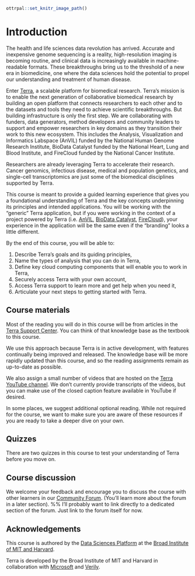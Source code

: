 
```r
ottrpal::set_knitr_image_path()
```
# Introduction

The health and life sciences data revolution has arrived. Accurate and inexpensive genome sequencing is a reality, high-resolution imaging is becoming routine, and clinical data is increasingly available in machine-readable formats. These breakthroughs bring us to the threshold of a new era in biomedicine, one where the data sciences hold the potential to propel our understanding and treatment of human disease.

Enter [Terra](http://terra.bio), a scalable platform for biomedical research. Terra's mission is to enable the next generation of collaborative biomedical research by building an open platform that connects researchers to each other and to the datasets and tools they need to achieve scientific breakthroughs. But building infrastructure is only the first step. We are collaborating with funders, data generators, method developers and community leaders to support and empower researchers in key domains as they transition their work to this new ecosystem. This includes the Analysis, Visualization and Informatics Labspace (AnVIL) funded by the National Human Genome Research Institute, BioData Catalyst funded by the National Heart, Lung and Blood Institute, and FireCloud funded by the National Cancer Institute.

Researchers are already leveraging Terra to accelerate their research. Cancer genomics, infectious disease, medical and population genetics, and single-cell transcriptomics are just some of the biomedical disciplines supported by Terra. 

This course is meant to provide a guided learning experience that gives you a foundational understanding of Terra and the key concepts underpinning its principles and intended applications. You will be working with the “generic” Terra application, but if you were working in the context of a project powered by Terra (i.e. [AnVIL](https://anvil.terra.bio/), [BioData Catalyst](https://terra.biodatacatalyst.nhlbi.nih.gov/), [FireCloud](https://firecloud.terra.bio/)), your experience in the application will be the same even if the “branding” looks a little different.

By the end of this course, you will be able to:

1) Describe Terra's goals and its guiding principles,
2) Name the types of analysis that you can do in Terra,
3) Define key cloud computing components that will enable you to work in Terra,
4) Securely access Terra with your own account,
5) Access Terra support to learn more and get help when you need it,
6) Articulate your next steps to getting started with Terra.

## Course materials

Most of the reading you will do in this course will be from articles in the [Terra Support Center](http://support.terra.bio). You can think of that knowledge base as the textbook to this course. 

We use this approach because Terra is in active development, with features continually being improved and released. The knowledge base will be more rapidly updated than this course, and so the reading assignments remain as up-to-date as possible. 

We also assign a small number of videos that are hosted on the [Terra YouTube channel](https://www.youtube.com/c/TerraBioApp/videos). We don't currently provide transcripts of the videos, but you can make use of the closed caption feature available in YouTube if desired.

In some places, we suggest additional optional reading. While not required for the course, we want to make sure you are aware of these resources if you are ready to take a deeper dive on your own.

## Quizzes

There are two quizzes in this course to test your understanding of Terra before you move on.

## Course discussion

We welcome your feedback and encourage you to discuss the course with other learners in our [Community Forum](https://support.terra.bio/hc/en-us/community/topics). (You'll learn more about the forum in a later section).
%% I'll probably want to link directly to a dedicated section of the forum. Just link to the forum itself for now.

## Acknowledgements

This course is authored by the [Data Sciences Platform](https://www.broadinstitute.org/data-sciences-platform) at the [Broad Institute of MIT and Harvard](https://www.broadinstitute.org/).

Terra is developed by the Broad Institute of MIT and Harvard in collaboration with [Microsoft](https://www.microsoft.com/en-us/industry/health/pharmaceuticals) and [Verily](https://verily.com/our-story/about-us/).
